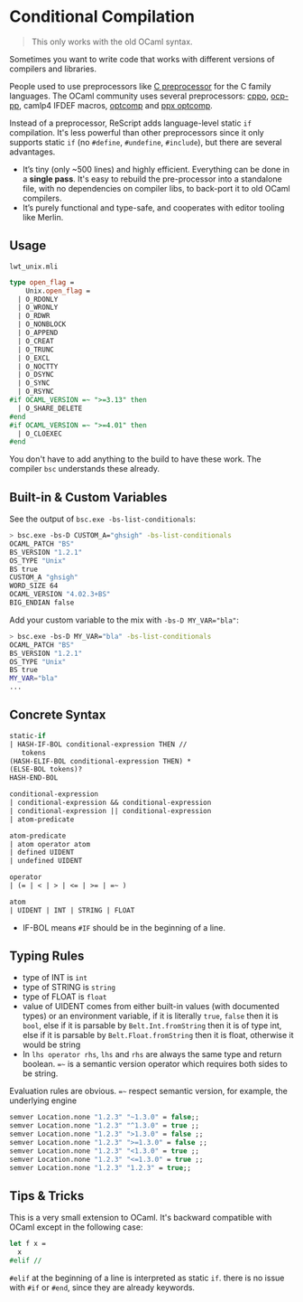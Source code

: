 # Conditional Compilation

> This only works with the old OCaml syntax.

Sometimes you want to write code that works with different versions of compilers and libraries.

People used to use preprocessors like [C preprocessor](http://tigcc.ticalc.org/doc/cpp.html) for the C family languages. The OCaml community uses several preprocessors: [cppo](https://github.com/mjambon/cppo), [ocp-pp](https://github.com/OCamlPro/typerex-build/tree/master/tools/ocp-pp), camlp4 IFDEF macros, [optcomp](https://github.com/diml/optcomp) and [ppx optcomp](https://github.com/janestreet/ppx_optcomp).

Instead of a preprocessor, ReScript adds language-level static `if` compilation. It's less powerful than other preprocessors since it only supports static `if` (no `#define`, `#undefine`, `#include`), but there are several advantages.

- It’s tiny (only ~500 lines) and highly efficient. Everything can be done in a **single pass**. It's easy to rebuild the pre-processor into a standalone file, with no dependencies on compiler libs, to back-port it to old OCaml compilers.
- It’s purely functional and type-safe, and cooperates with editor tooling like Merlin.

## Usage

`lwt_unix.mli`

```ocaml
type open_flag =
    Unix.open_flag =
  | O_RDONLY
  | O_WRONLY
  | O_RDWR
  | O_NONBLOCK
  | O_APPEND
  | O_CREAT
  | O_TRUNC
  | O_EXCL
  | O_NOCTTY
  | O_DSYNC
  | O_SYNC
  | O_RSYNC
#if OCAML_VERSION =~ ">=3.13" then
  | O_SHARE_DELETE
#end
#if OCAML_VERSION =~ ">=4.01" then
  | O_CLOEXEC
#end
```

You don't have to add anything to the build to have these work. The compiler `bsc` understands these already.

## Built-in & Custom Variables

See the output of `bsc.exe -bs-list-conditionals`:

```sh
> bsc.exe -bs-D CUSTOM_A="ghsigh" -bs-list-conditionals
OCAML_PATCH "BS"
BS_VERSION "1.2.1"
OS_TYPE "Unix"
BS true
CUSTOM_A "ghsigh"
WORD_SIZE 64
OCAML_VERSION "4.02.3+BS"
BIG_ENDIAN false
```

Add your custom variable to the mix with `-bs-D MY_VAR="bla"`:

```sh
> bsc.exe -bs-D MY_VAR="bla" -bs-list-conditionals
OCAML_PATCH "BS"
BS_VERSION "1.2.1"
OS_TYPE "Unix"
BS true
MY_VAR="bla"
...
```

## Concrete Syntax

```ocaml
static-if
| HASH-IF-BOL conditional-expression THEN //
   tokens
(HASH-ELIF-BOL conditional-expression THEN) *
(ELSE-BOL tokens)?
HASH-END-BOL

conditional-expression
| conditional-expression && conditional-expression
| conditional-expression || conditional-expression
| atom-predicate

atom-predicate
| atom operator atom
| defined UIDENT
| undefined UIDENT

operator
| (= | < | > | <= | >= | =~ )

atom
| UIDENT | INT | STRING | FLOAT
```

- IF-BOL means `#IF` should be in the beginning of a line.

## Typing Rules

- type of INT is `int`
- type of STRING is `string`
- type of FLOAT is `float`
- value of UIDENT comes from either built-in values (with documented types) or an environment variable, if it is literally `true`, `false` then it is `bool`, else if it is parsable by `Belt.Int.fromString` then it is of type int, else if it is parsable by `Belt.Float.fromString` then it is float, otherwise it would be string
- In `lhs operator rhs`, `lhs` and `rhs` are always the same type and return boolean. `=~` is a semantic version operator which requires both sides to be string.

Evaluation rules are obvious. `=~` respect semantic version, for example, the underlying engine

```ocaml
semver Location.none "1.2.3" "~1.3.0" = false;;
semver Location.none "1.2.3" "^1.3.0" = true ;;
semver Location.none "1.2.3" ">1.3.0" = false ;;
semver Location.none "1.2.3" ">=1.3.0" = false ;;
semver Location.none "1.2.3" "<1.3.0" = true ;;
semver Location.none "1.2.3" "<=1.3.0" = true ;;
semver Location.none "1.2.3" "1.2.3" = true;;
```

## Tips & Tricks

This is a very small extension to OCaml. It's backward compatible with OCaml except in the following case:

```ocaml
let f x =
  x
#elif //
```

`#elif` at the beginning of a line is interpreted as static `if`. there is no issue with `#if` or `#end`, since they are already keywords.
